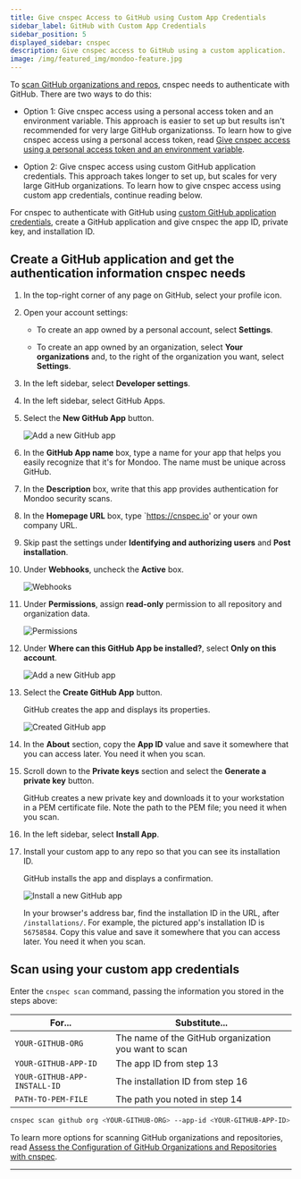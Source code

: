 ```yaml
---
title: Give cnspec Access to GitHub using Custom App Credentials
sidebar_label: GitHub with Custom App Credentials
sidebar_position: 5
displayed_sidebar: cnspec
description: Give cnspec access to GitHub using a custom application.
image: /img/featured_img/mondoo-feature.jpg
---
```


To [scan GitHub organizations and repos](/cnspec/saas/github/), cnspec needs to authenticate with GitHub. There are two ways to do this:

- Option 1: Give cnspec access using a personal access token and an environment variable. This approach is easier to set up but results isn't recommended for very large GitHub organizationss. To learn how to give cnspec access using a personal access token, read [Give cnspec access using a personal access token and an environment variable](/cnspec/saas/github/).

- Option 2: Give cnspec access using custom GitHub application credentials. This approach takes longer to set up, but scales for very large GitHub organizations. To learn how to give cnspec access using custom app credentials, continue reading below.

For cnspec to authenticate with GitHub using [custom GitHub application credentials](https://docs.github.com/en/apps/creating-github-apps), create a GitHub application and give cnspec the app ID, private key, and installation ID.

## Create a GitHub application and get the authentication information cnspec needs

1. In the top-right corner of any page on GitHub, select your profile icon.

2. Open your account settings:

   - To create an app owned by a personal account, select **Settings**.

   - To create an app owned by an organization, select **Your organizations** and, to the right of the organization you want, select **Settings**.

3. In the left sidebar, select **Developer settings**.

4. In the left sidebar, select GitHub Apps.

5. Select the **New GitHub App** button.

    ![Add a new GitHub app](/img/cnspec/github/name-new-app.png)

6. In the **GitHub App name** box, type a name for your app that helps you easily recognize that it's for Mondoo. The name must be unique across GitHub.

7. In the **Description** box, write that this app provides authentication for Mondoo security scans.

8. In the **Homepage URL** box, type `https://cnspec.io' or your own company URL.

9. Skip past the settings under **Identifying and authorizing users** and **Post installation**.

10. Under **Webhooks**, uncheck the **Active** box.

    ![Webhooks](/img/cnspec/github/webhook.png)

11. Under **Permissions**, assign **read-only** permission to all repository and organization data.

    ![Permissions](/img/cnspec/github/perms.png)

12. Under **Where can this GitHub App be installed?**, select **Only on this account**.

    ![Add a new GitHub app](/img/cnspec/github/create-gh-app.png)

12. Select the **Create GitHub App** button.

    GitHub creates the app and displays its properties.

    ![Created GitHub app](/img/cnspec/github/created-app.png)

13. In the **About** section, copy the **App ID** value and save it somewhere that you can access later. You need it when you scan.

14. Scroll down to the **Private keys** section and select the **Generate a private key** button.

    GitHub creates a new private key and downloads it to your workstation in a PEM certificate file. Note the path to the PEM file; you need it when you scan.

15. In the left sidebar, select **Install App**.

16. Install your custom app to any repo so that you can see its installation ID.

    GitHub installs the app and displays a confirmation.

    ![Install a new GitHub app](/img/cnspec/github/install-success.png)

    In your browser's address bar, find the installation ID in the URL, after `/installations/`. For example, the pictured app's installation ID is `56758584`. Copy this value and save it somewhere that you can access later. You need it when you scan.

## Scan using your custom app credentials

Enter the `cnspec scan` command, passing the information you stored in the steps above:

| For...                       | Substitute...                                        |
|------------------------------|------------------------------------------------------|
| `YOUR-GITHUB-ORG`            | The name of the GitHub organization you want to scan |
| `YOUR-GITHUB-APP-ID`         | The app ID from step 13                              |
| `YOUR-GITHUB-APP-INSTALL-ID` | The installation ID from step 16                     |
| `PATH-TO-PEM-FILE`           | The path you noted in step 14                        |

```bash
cnspec scan github org <YOUR-GITHUB-ORG> --app-id <YOUR-GITHUB-APP-ID> --app-installation-id <YOUR-GITHUB-APP-INSTALL-ID> --app-private-key <PATH-TO-PEM-FILE>
```

To learn more options for scanning GitHub organizations and repositories, read [Assess the Configuration of GitHub Organizations and Repositories with cnspec](/cnspec/saas/github/).

---
